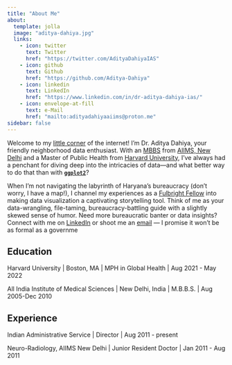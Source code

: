 ```yaml
---
title: "About Me"
about:
  template: jolla
  image: "aditya-dahiya.jpg"
  links:
    - icon: twitter
      text: Twitter
      href: "https://twitter.com/AdityaDahiyaIAS"
    - icon: github
      text: Github
      href: "https://github.com/Aditya-Dahiya"
    - icon: linkedin
      text: LinkedIn
      href: "https://www.linkedin.com/in/dr-aditya-dahiya-ias/"
    - icon: envelope-at-fill
      text: e-Mail
      href: "mailto:adityadahiyaaiims@proton.me"
sidebar: false
---
```


Welcome to my [little corner](https://aditya-dahiya.github.io/) of the internet! I’m Dr. Aditya Dahiya, your friendly neighborhood data enthusiast. With an [MBBS](https://www.scribd.com/document/52499148/Hybrid-Hues-Final) from [AIIMS, New Delhi](https://www.aiims.edu/index.php/en) and a Master of Public Health from [Harvard University](https://www.harvard.edu/), I’ve always had a penchant for diving deep into the intricacies of data—and what better way to do that than with [**`ggplot2`**](https://ggplot2.tidyverse.org/)?

When I’m not navigating the labyrinth of Haryana's bureaucracy (don’t worry, I have a map!), I channel my experiences as a [Fulbright Fellow](https://www.usief.org.in/Fellowships/Fulbright-Nehru-Master-Fellowships.aspx) into making data visualization a captivating storytelling tool. Think of me as your data-wrangling, file-taming, bureaucracy-battling guide with a slightly skewed sense of humor. Need more bureaucratic banter or data insights? Connect with me on [LinkedIn](https://www.linkedin.com/in/dr-aditya-dahiya-ias/) or shoot me an [email](mailto:%20adityadahiyaaiims@proton.me) — I promise it won't be as formal as a governme

## Education

Harvard University \| Boston, MA \| MPH in Global Health \| Aug 2021 - May 2022

All India Institute of Medical Sciences \| New Delhi, India \| M.B.B.S. \| Aug 2005-Dec 2010

## Experience

Indian Administrative Service \| Director \| Aug 2011 - present

Neuro-Radiology, AIIMS New Delhi \| Junior Resident Doctor \| Jan 2011 - Aug 2011
